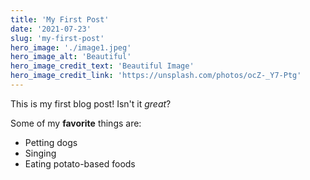 ```yaml
---
title: 'My First Post'
date: '2021-07-23'
slug: 'my-first-post'
hero_image: './image1.jpeg'
hero_image_alt: 'Beautiful'
hero_image_credit_text: 'Beautiful Image'
hero_image_credit_link: 'https://unsplash.com/photos/ocZ-_Y7-Ptg'
---
```


This is my first blog post! Isn't it _great_?

Some of my **favorite** things are:

- Petting dogs
- Singing
- Eating potato-based foods
